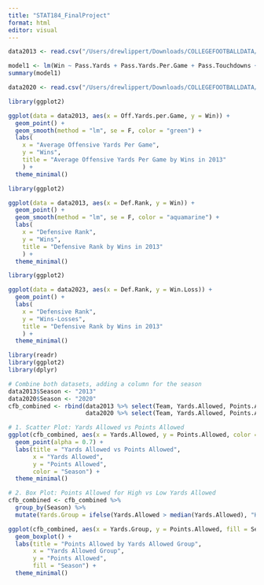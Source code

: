 ```yaml
---
title: "STAT184_FinalProject"
format: html
editor: visual
---
```


```r
data2013 <- read.csv("/Users/drewlippert/Downloads/COLLEGEFOOTBALLDATA/cfb13.csv")

model1 <- lm(Win ~ Pass.Yards + Pass.Yards.Per.Game + Pass.Touchdowns + Rush.Yds + Rushing.Yards.per.Game + Rushing.TD + Avg.Points.per.Game.Allowed + Opp.Pass.TDs.Allowed + Opp.Rush.Touchdowns.Allowed, data = data2013)
summary(model1)
```

```r
data2020 <- read.csv("/Users/drewlippert/Downloads/COLLEGEFOOTBALLDATA/cfb20.csv")
```

```r
library(ggplot2)

ggplot(data = data2013, aes(x = Off.Yards.per.Game, y = Win)) +
  geom_point() +
  geom_smooth(method = "lm", se = F, color = "green") +
  labs(
    x = "Average Offensive Yards Per Game",
    y = "Wins",
    title = "Average Offensive Yards Per Game by Wins in 2013"
    ) +
  theme_minimal()
```

```r
library(ggplot2)

ggplot(data = data2013, aes(x = Def.Rank, y = Win)) +
  geom_point() +
  geom_smooth(method = "lm", se = F, color = "aquamarine") +
  labs(
    x = "Defensive Rank",
    y = "Wins",
    title = "Defensive Rank by Wins in 2013"
    ) +
  theme_minimal()
```

```r
library(ggplot2)

ggplot(data = data2023, aes(x = Def.Rank, y = Win.Loss)) +
  geom_point() +
  labs(
    x = "Defensive Rank",
    y = "Wins-Losses",
    title = "Defensive Rank by Wins in 2013"
    ) +
  theme_minimal()
```

```r
library(readr)
library(ggplot2)
library(dplyr)

# Combine both datasets, adding a column for the season
data2013$Season <- "2013"
data2020$Season <- "2020"
cfb_combined <- rbind(data2013 %>% select(Team, Yards.Allowed, Points.Allowed, Season),
                      data2020 %>% select(Team, Yards.Allowed, Points.Allowed, Season))

# 1. Scatter Plot: Yards Allowed vs Points Allowed
ggplot(cfb_combined, aes(x = Yards.Allowed, y = Points.Allowed, color = Season)) +
  geom_point(alpha = 0.7) +
  labs(title = "Yards Allowed vs Points Allowed",
       x = "Yards Allowed",
       y = "Points Allowed",
       color = "Season") +
  theme_minimal()

# 2. Box Plot: Points Allowed for High vs Low Yards Allowed
cfb_combined <- cfb_combined %>%
  group_by(Season) %>%
  mutate(Yards.Group = ifelse(Yards.Allowed > median(Yards.Allowed), "High Yards Allowed", "Low Yards Allowed"))

ggplot(cfb_combined, aes(x = Yards.Group, y = Points.Allowed, fill = Season)) +
  geom_boxplot() +
  labs(title = "Points Allowed by Yards Allowed Group",
       x = "Yards Allowed Group",
       y = "Points Allowed",
       fill = "Season") +
  theme_minimal()
```




